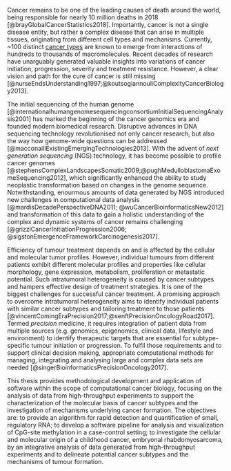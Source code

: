 Cancer remains to be one of the leading causes of death around the world, being responsible for nearly 10 million deaths in 2018 [@brayGlobalCancerStatistics2018]. Importantly, cancer is not a single disease entity, but rather a complex disease that can arise in multiple tissues, originating from different cell types and mechanisms. Currently, ~100 distinct [cancer types](https://www.cancer.gov/types) are known to emerge from interactions of hundreds to thousands of macromolecules. Recent decades of research have unarguably generated valuable insights into variations of cancer initiation, progression, severity and treatment resistance. However, a clear vision and path for the cure of cancer is still missing [@nurseEndsUnderstanding1997;@koutsogiannouliComplexityCancerBiology2013]. 

The initial sequencing of the human genome [@internationalhumangenomesequencingconsortiumInitialSequencingAnalysis2001] has marked the beginning of the cancer genomics era and founded modern biomedical research. Disruptive advances in DNA sequencing technology revolutionised not only cancer research, but also the way how genome-wide questions can be addressed [@macconaillExistingEmergingTechnologies2013]. With the advent of *next generation sequencing* (NGS) technology, it has become possible to profile cancer genomes [@stephensComplexLandscapesSomatic2009;@pughMedulloblastomaExomeSequencing2012], which significantly enhanced the ability to study neoplastic transformation based on changes in the genome sequence. Notwithstanding, enourmous amounts of data generated by NGS introduced new challenges in computational data analysis [@mardisDecadePerspectiveDNA2011; @wuCancerBioinformaticsNew2012] and transformation of this data to gain a holistic understanding of the complex and dynamic systems of cancer remains challenging [@grizziCancerInitiationProgression2006; @sigstonEmergenceFrameworkCarcinogenesis2017].

Efficiency of tumour treatment depends on and is affected by the cellular and molecular tumor profiles. However, individual tumours from different patients exhibit different molecular profiles and properties like cellular morphology, gene expression, metabolism, proliferation or metastatic potential. Such intratumoral heterogeneity is caused by cancer subtypes and hampers effective design of treatment strategies. It is one of the biggest challenges for successful cancer treatment. A promising approach to overcome intratumoral heterogeneity aims to identify individual patients with similar cancer subtypes and tailoring treatment to those patients [@vincentComingEraPrecision2017;@senftPrecisionOncologyRoad2017]. Termed *precision* medicine, it requires integration of patient data from multiple sources (e.g. genomics, epigenomics, clinical data, lifestyle and environment) to identify therapeutic targets that are essential for subtype-specific tumour initiation or progression. To fulfil those requirements and to support clinical decision making, appropriate computational methods for managing, integrating and analysing large and complex data sets are needed [@singerBioinformaticsPrecisionOncology2017].

This thesis provides methodological development and application of software within the scope of computational cancer biology, focusing on the analysis of data from high-throughput experiments to support the characterization of the molecular basis of cancer subtypes and the investigation of mechanisms underlying cancer formation. The objectives are: to provide an algorithm for rapid detection and quantification of small, regulatory RNA; to develop a software pipeline for analysis and visualization of CpG-site methylation in a case-control setting; to investigate the cellular and molecular origin of a childhood cancer, embryonal rhabdomyosarcoma, by an integrative analysis of data generated from high-throughput experiments and to delineate potential cancer subtypes and the mechanisms of tumour formation.

